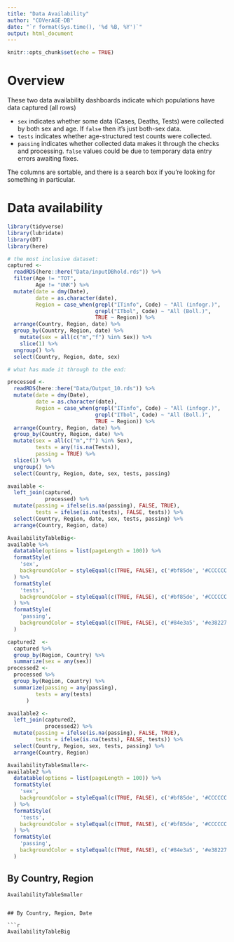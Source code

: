 ```yaml
---
title: "Data Availability"
author: "COVerAGE-DB"
date: "`r format(Sys.time(), '%d %B, %Y')`"
output: html_document
---
```


```r
knitr::opts_chunk$set(echo = TRUE)
```

# Overview
These two data availability dashboards indicate which populations have data captured (all rows)

  - `sex` indicates whether some data (Cases, Deaths, Tests) were collected by both sex and age. If `false` then it's just both-sex data.
  - `tests` indicates whether age-structured test counts were collected.
  - `passing` indicates whether collected data makes it through the checks and processing. `false` values could be due to temporary data entry errors awaiting fixes.

The columns are sortable, and there is a search box if you're looking for something in particular.

# Data availability {.tabset}

```r
library(tidyverse)
library(lubridate)
library(DT)
library(here)

# the most inclusive dataset:
captured <- 
  readRDS(here::here("Data/inputDBhold.rds")) %>% 
  filter(Age != "TOT",
         Age != "UNK") %>% 
  mutate(date = dmy(Date),
         date = as.character(date),
         Region = case_when(grepl("ITinfo", Code) ~ "All (infogr.)",
                            grepl("ITbol", Code) ~ "All (Boll.)",
                            TRUE ~ Region)) %>% 
  arrange(Country, Region, date) %>% 
  group_by(Country, Region, date) %>% 
    mutate(sex = all(c("m","f") %in% Sex)) %>% 
    slice(1) %>% 
  ungroup() %>% 
  select(Country, Region, date, sex)

# what has made it through to the end:

processed <- 
  readRDS(here::here("Data/Output_10.rds")) %>% 
  mutate(date = dmy(Date),
         date = as.character(date),
         Region = case_when(grepl("ITinfo", Code) ~ "All (infogr.)",
                            grepl("ITbol", Code) ~ "All (Boll.)",
                            TRUE ~ Region)) %>% 
  arrange(Country, Region, date) %>% 
  group_by(Country, Region, date) %>% 
  mutate(sex = all(c("m","f") %in% Sex),
         tests = any(!is.na(Tests)),
         passing = TRUE) %>% 
  slice(1) %>% 
  ungroup() %>% 
  select(Country, Region, date, sex, tests, passing)

available <-
  left_join(captured,
            processed) %>% 
  mutate(passing = ifelse(is.na(passing), FALSE, TRUE),
         tests = ifelse(is.na(tests), FALSE, tests)) %>% 
  select(Country, Region, date, sex, tests, passing) %>% 
  arrange(Country, Region, date)

AvailabilityTableBig<-
available %>% 
  datatable(options = list(pageLength = 100)) %>% 
  formatStyle(
    'sex',
    backgroundColor = styleEqual(c(TRUE, FALSE), c('#bf85de', '#CCCCCC'))
  ) %>% 
  formatStyle(
    'tests',
    backgroundColor = styleEqual(c(TRUE, FALSE), c('#bf85de', '#CCCCCC'))
  ) %>% 
  formatStyle(
    'passing',
    backgroundColor = styleEqual(c(TRUE, FALSE), c('#84e3a5', '#e38227'))
  )

captured2  <-
  captured %>% 
  group_by(Region, Country) %>% 
  summarize(sex = any(sex))
processed2 <-
  processed %>% 
  group_by(Region, Country) %>% 
  summarize(passing = any(passing),
         tests = any(tests)
      )

available2 <-
  left_join(captured2,
            processed2) %>% 
  mutate(passing = ifelse(is.na(passing), FALSE, TRUE),
         tests = ifelse(is.na(tests), FALSE, tests)) %>% 
  select(Country, Region, sex, tests, passing) %>% 
  arrange(Country, Region)

AvailabilityTableSmaller<-
available2 %>% 
  datatable(options = list(pageLength = 100)) %>% 
  formatStyle(
    'sex',
    backgroundColor = styleEqual(c(TRUE, FALSE), c('#bf85de', '#CCCCCC'))
  ) %>% 
  formatStyle(
    'tests',
    backgroundColor = styleEqual(c(TRUE, FALSE), c('#bf85de', '#CCCCCC'))
  ) %>% 
  formatStyle(
    'passing',
    backgroundColor = styleEqual(c(TRUE, FALSE), c('#84e3a5', '#e38227'))
  )

```

## By Country, Region

```r
AvailabilityTableSmaller
```
```

## By Country, Region, Date

```r
AvailabilityTableBig
```

## {-}

